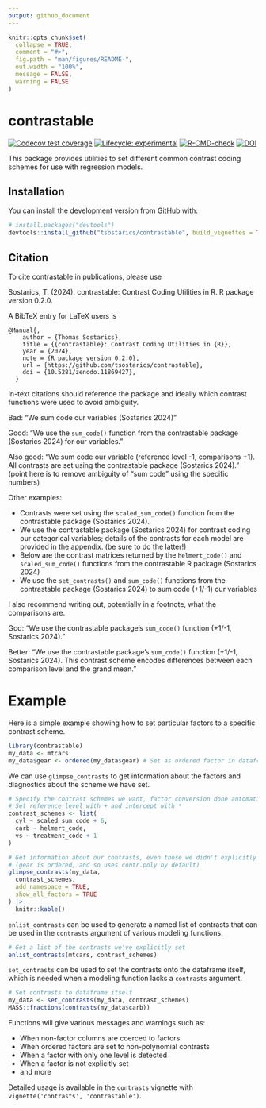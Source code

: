 ```yaml
---
output: github_document
---
```


<!-- README.md is generated from README.Rmd. Please edit that file -->

```r
knitr::opts_chunk$set(
  collapse = TRUE,
  comment = "#>",
  fig.path = "man/figures/README-",
  out.width = "100%",
  message = FALSE,
  warning = FALSE
)
```

# contrastable

<!-- badges: start -->
[![Codecov test coverage](https://codecov.io/gh/tsostarics/contrastable/branch/main/graph/badge.svg?token=PW2NOWO8NE)](https://codecov.io/gh/tsostarics/contrastable?branch=main)
[![Lifecycle: experimental](https://img.shields.io/badge/lifecycle-stable-green.svg)](https://lifecycle.r-lib.org/articles/stages.html#stable)
[![R-CMD-check](https://github.com/tsostarics/contrastable/workflows/R-CMD-check/badge.svg)](https://github.com/tsostarics/contrastable/actions)
[![DOI](https://zenodo.org/badge/DOI/10.5281/zenodo.11869428.svg)](https://doi.org/10.5281/zenodo.11869428)

<!-- badges: end -->

This package provides utilities to set different common contrast coding schemes
for use with regression models.


## Installation

You can install the development version from [GitHub](https://github.com/) with:

``` r
# install.packages("devtools")
devtools::install_github("tsostarics/contrastable", build_vignettes = TRUE)
```

## Citation

To cite contrastable in publications, please use

Sostarics, T. (2024). contrastable: Contrast Coding Utilities in R. R package version 0.2.0.

A BibTeX entry for LaTeX users is

```
@Manual{,
    author = {Thomas Sostarics},
    title = {{contrastable}: Contrast Coding Utilities in {R}},
    year = {2024},
    note = {R package version 0.2.0},
    url = {https://github.com/tsostarics/contrastable},
    doi = {10.5281/zenodo.11869427},
  }
```

In-text citations should reference the package and ideally which contrast 
functions were used to avoid ambiguity.

Bad: "We sum code our variables (Sostarics 2024)"

Good: "We use the `sum_code()` function from the contrastable package (Sostarics 2024) for our variables."

Also good: "We sum code our variable (reference level -1, comparisons +1). All
contrasts are set using the contrastable package (Sostarics 2024)." (point here
is to remove ambiguity of "sum code" using the specific numbers)

Other examples:

 - Contrasts were set using the `scaled_sum_code()` function from the contrastable
 package (Sostarics 2024).
 - We use the contrastable package (Sostarics 2024) for contrast coding our
 categorical variables; details of the contrasts for each model are provided in
 the appendix. (be sure to do the latter!)
 - Below are the contrast matrices returned by the `helmert_code()` and
 `scaled_sum_code()` functions from the contrastable R package (Sostarics 2024)
 - We use the `set_contrasts()` and `sum_code()` functions from the contrastable package
 (Sostarics 2024) to sum code (+1/-1) our variables
 
I also recommend writing out, potentially in a footnote, what the comparisons are.

God: "We use the contrastable package's `sum_code()` function (+1/-1, Sostarics 2024)."

Better: "We use the contrastable package's `sum_code()` function (+1/-1, Sostarics 2024).
This contrast scheme encodes differences between each comparison level and the grand mean."


# Example

Here is a simple example showing how to set particular factors to a specific
contrast scheme. 

```r
library(contrastable)
my_data <- mtcars
my_data$gear <- ordered(my_data$gear) # Set as ordered factor in dataframe
```

We can use `glimpse_contrasts` to get information about
the factors and diagnostics about the scheme we have set.

```r
# Specify the contrast schemes we want, factor conversion done automatically
# Set reference level with + and intercept with *
contrast_schemes <- list(
  cyl ~ scaled_sum_code + 6,
  carb ~ helmert_code,
  vs ~ treatment_code + 1
)

# Get information about our contrasts, even those we didn't explicitly set
# (gear is ordered, and so uses contr.poly by default)
glimpse_contrasts(my_data,
  contrast_schemes,
  add_namespace = TRUE,
  show_all_factors = TRUE
) |>
  knitr::kable()
```


`enlist_contrasts` can be used to generate a named list of contrasts
that can be used in the `contrasts` argument of various modeling functions.

```r
# Get a list of the contrasts we've explicitly set
enlist_contrasts(mtcars, contrast_schemes)
```

`set_contrasts` can be used to set the contrasts onto the dataframe itself,
which is needed when a modeling function lacks a `contrasts` argument.

```r
# Set contrasts to dataframe itself
my_data <- set_contrasts(my_data, contrast_schemes)
MASS::fractions(contrasts(my_data$carb))
```

Functions will give various messages and warnings such as:

 - When non-factor columns are coerced to factors
 - When ordered factors are set to non-polynomial contrasts
 - When a factor with only one level is detected
 - When a factor is not explicitly set
 - and more


Detailed usage is available in the `contrasts` vignette with 
`vignette('contrasts', 'contrastable')`.
